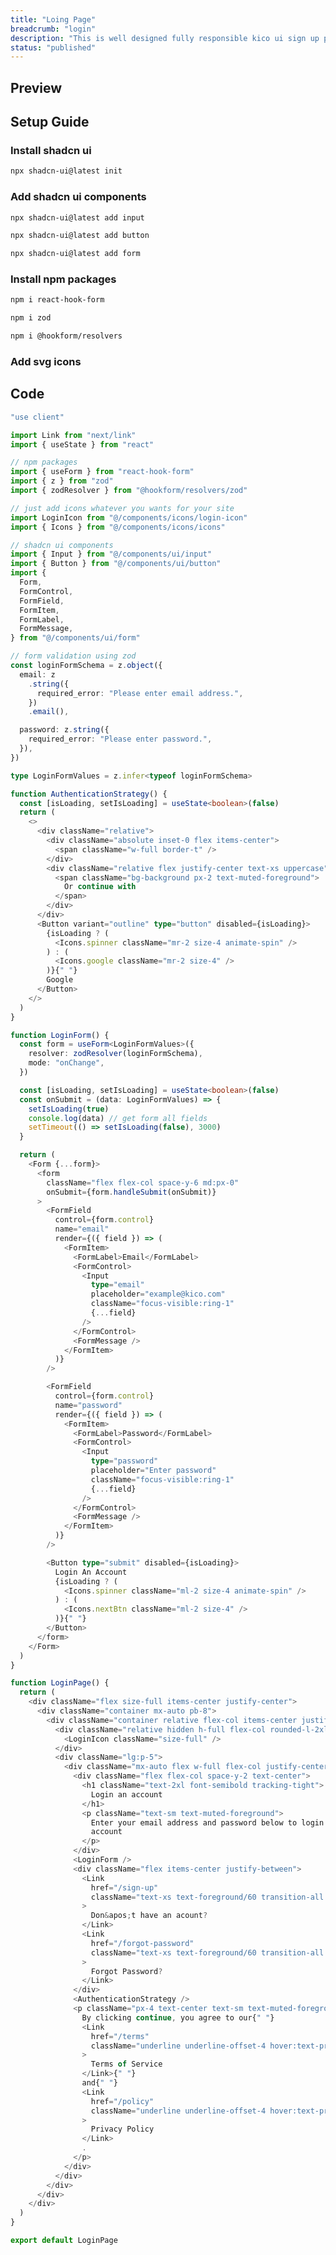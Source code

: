 ```yaml
---
title: "Loing Page"
breadcrumb: "login"
description: "This is well designed fully responsible kico ui sign up page. Just copy code and paste in your app."
status: "published"
---
```


## Preview

<ComponentPreview name="login-demo" repositoryType="shadcn" />

## Setup Guide

### Install shadcn ui

```bash
npx shadcn-ui@latest init
```

### Add shadcn ui components

```bash
npx shadcn-ui@latest add input
```

```bash
npx shadcn-ui@latest add button
```

```bash
npx shadcn-ui@latest add form
```

### Install npm packages

```bash
npm i react-hook-form
```

```bash
npm i zod
```

```bash
npm i @hookform/resolvers
```

### Add svg icons

## Code

```ts title="components/login.tsx" showLineNumber
"use client"

import Link from "next/link"
import { useState } from "react"

// npm packages
import { useForm } from "react-hook-form"
import { z } from "zod"
import { zodResolver } from "@hookform/resolvers/zod"

// just add icons whatever you wants for your site
import LoginIcon from "@/components/icons/login-icon"
import { Icons } from "@/components/icons/icons"

// shadcn ui components
import { Input } from "@/components/ui/input"
import { Button } from "@/components/ui/button"
import {
  Form,
  FormControl,
  FormField,
  FormItem,
  FormLabel,
  FormMessage,
} from "@/components/ui/form"

// form validation using zod
const loginFormSchema = z.object({
  email: z
    .string({
      required_error: "Please enter email address.",
    })
    .email(),

  password: z.string({
    required_error: "Please enter password.",
  }),
})

type LoginFormValues = z.infer<typeof loginFormSchema>

function AuthenticationStrategy() {
  const [isLoading, setIsLoading] = useState<boolean>(false)
  return (
    <>
      <div className="relative">
        <div className="absolute inset-0 flex items-center">
          <span className="w-full border-t" />
        </div>
        <div className="relative flex justify-center text-xs uppercase">
          <span className="bg-background px-2 text-muted-foreground">
            Or continue with
          </span>
        </div>
      </div>
      <Button variant="outline" type="button" disabled={isLoading}>
        {isLoading ? (
          <Icons.spinner className="mr-2 size-4 animate-spin" />
        ) : (
          <Icons.google className="mr-2 size-4" />
        )}{" "}
        Google
      </Button>
    </>
  )
}

function LoginForm() {
  const form = useForm<LoginFormValues>({
    resolver: zodResolver(loginFormSchema),
    mode: "onChange",
  })

  const [isLoading, setIsLoading] = useState<boolean>(false)
  const onSubmit = (data: LoginFormValues) => {
    setIsLoading(true)
    console.log(data) // get form all fields
    setTimeout(() => setIsLoading(false), 3000)
  }

  return (
    <Form {...form}>
      <form
        className="flex flex-col space-y-6 md:px-0"
        onSubmit={form.handleSubmit(onSubmit)}
      >
        <FormField
          control={form.control}
          name="email"
          render={({ field }) => (
            <FormItem>
              <FormLabel>Email</FormLabel>
              <FormControl>
                <Input
                  type="email"
                  placeholder="example@kico.com"
                  className="focus-visible:ring-1"
                  {...field}
                />
              </FormControl>
              <FormMessage />
            </FormItem>
          )}
        />

        <FormField
          control={form.control}
          name="password"
          render={({ field }) => (
            <FormItem>
              <FormLabel>Password</FormLabel>
              <FormControl>
                <Input
                  type="password"
                  placeholder="Enter password"
                  className="focus-visible:ring-1"
                  {...field}
                />
              </FormControl>
              <FormMessage />
            </FormItem>
          )}
        />

        <Button type="submit" disabled={isLoading}>
          Login An Account
          {isLoading ? (
            <Icons.spinner className="ml-2 size-4 animate-spin" />
          ) : (
            <Icons.nextBtn className="ml-2 size-4" />
          )}{" "}
        </Button>
      </form>
    </Form>
  )
}

function LoginPage() {
  return (
    <div className="flex size-full items-center justify-center">
      <div className="container mx-auto pb-8">
        <div className="container relative flex-col items-center justify-center p-0 md:grid lg:max-w-none lg:grid-cols-2">
          <div className="relative hidden h-full flex-col rounded-l-2xl border-r lg:flex lg:p-5">
            <LoginIcon className="size-full" />
          </div>
          <div className="lg:p-5">
            <div className="mx-auto flex w-full flex-col justify-center space-y-6 sm:w-[400px]">
              <div className="flex flex-col space-y-2 text-center">
                <h1 className="text-2xl font-semibold tracking-tight">
                  Login an account
                </h1>
                <p className="text-sm text-muted-foreground">
                  Enter your email address and password below to login your
                  account
                </p>
              </div>
              <LoginForm />
              <div className="flex items-center justify-between">
                <Link
                  href="/sign-up"
                  className="text-xs text-foreground/60 transition-all hover:text-foreground md:text-sm"
                >
                  Don&apos;t have an acount?
                </Link>
                <Link
                  href="/forgot-password"
                  className="text-xs text-foreground/60 transition-all hover:text-foreground md:text-sm"
                >
                  Forgot Password?
                </Link>
              </div>
              <AuthenticationStrategy />
              <p className="px-4 text-center text-sm text-muted-foreground">
                By clicking continue, you agree to our{" "}
                <Link
                  href="/terms"
                  className="underline underline-offset-4 hover:text-primary"
                >
                  Terms of Service
                </Link>{" "}
                and{" "}
                <Link
                  href="/policy"
                  className="underline underline-offset-4 hover:text-primary"
                >
                  Privacy Policy
                </Link>
                .
              </p>
            </div>
          </div>
        </div>
      </div>
    </div>
  )
}

export default LoginPage

```
